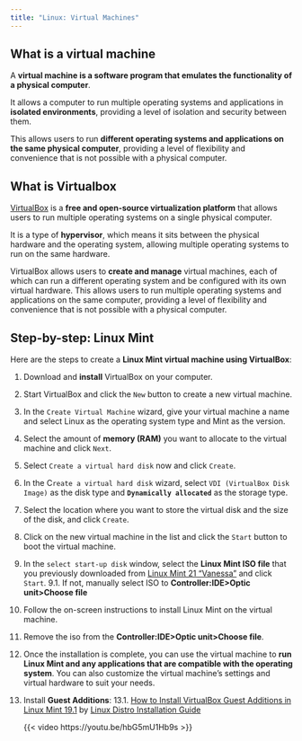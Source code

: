 ```yaml
---
title: "Linux: Virtual Machines"
---
```


## What is a virtual machine

::: {.summary}
A **virtual machine is a software program that emulates the functionality of a physical computer**.

It allows a computer to run multiple operating systems and applications in **isolated environments**, providing a level of isolation and security between them.

This allows users to run **different operating systems and applications on the same physical computer**, providing a level of flexibility and convenience that is not possible with a physical computer.
:::


## What is Virtualbox
[VirtualBox](https://www.virtualbox.org/) is a **free and open-source virtualization platform** that allows users to run multiple operating systems on a single physical computer.

It is a type of **hypervisor**, which means it sits between the physical hardware and the operating system, allowing multiple operating systems to run on the same hardware.

VirtualBox allows users to **create and manage** virtual machines, each of which can run a different operating system and be configured with its own virtual hardware. This allows users to run multiple operating systems and applications on the same computer, providing a level of flexibility and convenience that is not possible with a physical computer.


## Step-by-step: Linux Mint
Here are the steps to create a **Linux Mint virtual machine using VirtualBox**:

1. Download and **install** VirtualBox on your computer.
2. Start VirtualBox and click the `New` button to create a new virtual machine.
3. In the `Create Virtual Machine` wizard, give your virtual machine a name and select Linux as the operating system type and Mint as the version.
4. Select the amount of **memory (RAM)** you want to allocate to the virtual machine and click `Next`.
5. Select `Create a virtual hard disk` now and click `Create`.
6. In the C`reate a virtual hard disk` wizard, select `VDI (VirtualBox Disk Image)` as the disk type and **`Dynamically allocated`** as the storage type.
7. Select the location where you want to store the virtual disk and the size of the disk, and click `Create`.
8. Click on the new virtual machine in the list and click the `Start` button to boot the virtual machine.
9. In the `select start-up disk` window, select the **Linux Mint ISO file** that you previously downloaded from [Linux Mint 21 "Vanessa"](https://linuxmint.com/edition.php?id=299) and click `Start`. 
    9.1. If not, manually select ISO to **Controller:IDE>Optic unit>Choose file**
10. Follow the on-screen instructions to install Linux Mint on the virtual machine.
11. Remove the iso from the **Controller:IDE>Optic unit>Choose file**.
12. Once the installation is complete, you can use the virtual machine to **run Linux Mint and any applications that are compatible with the operating system**. You can also customize the virtual machine's settings and virtual hardware to suit your needs.
13. Install **Guest Additions**:
    13.1. [How to Install VirtualBox Guest Additions in Linux Mint 19.1](https://www.youtube.com/watch?v=hbG5mU1Hb9s) by [Linux Distro Installation Guide](https://www.youtube.com/playlist?list=PLc0sbYjRrifp-iOoQ1VhAbvQmFfrv1QLa)

    {{< video https://youtu.be/hbG5mU1Hb9s >}}
